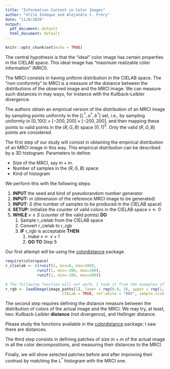 ```yaml
---
title: "Information Content in Color Images"
author: "Ulilé Indeque and Alejandro C. Frery"
date: "11/8/2020"
output:
  pdf_document: default
  html_document: default
---
```


```r
knitr::opts_chunk$set(echo = TRUE)
```

The central hypothesis is that the "ideal" color image has certain properties in the CIELAB space.
This ideal image has "maximum realizable color information" (MRCI).

The MRCI consists in having uniform distribution in the CIELAB space.
The "non-conformity" to MRCI is a measure of the distance between the distributions of the observed image and the MRCI image.
We can measure such distances in may ways, for instance with the Kullback-Leibler divergence.

The authors obtain an empirical version of the distribution of an MRCI image by sampling points uniformly in the $[L^* , a^* , b^*]$ set, i.e., by sampling uniformly in $[0,100]\times[−200,200]\times [−200,200]$, and then mapping these points to valid points in the $(R,G,B)$ space $[0,1]^3$.
Only the valid $(R,G,B)$ points are considered.

The first step of our study will consist in obtaining the empirical distribution of an MRCI image in this way.
This empirical distribution can be described by a 3D histogram.
Parameters to define:

* Size of the MRCI, say $m\times m$.
* Number of samples in the $(R,G,B)$ space
* Kind of histogram

We perform this with the following steps:

1. **INPUT** the seed and kind of pseudorandom number generator
1. **INPUT:** $m$ (dimension of the reference MRCI image to be generated)
1. **INPUT:** $S$ (the number of samples to be produced in the CIELAB space)
1. **SETUP:** Initialize the counter of valid colors in the CIELAB space $v\leftarrow0$
1. **WHILE** $v \leq S$ (counter of the valid points) **DO**
   1. Sample r_cielab from the CIELAB space 
   2. Convert r_cielab to r_rgb
   3. **IF** r_rgb is acceptable **THEN**
      1. make $v\leftarrow v+1$
      2. **GO TO** Step 5
   
   
Our first attempt will be using the [colordistance]([https://cran.r-project.org/web/packages/colordistance/vignettes/color-spaces.html]
) package.


```r
require(colorspace)
r_clielab <- c(runif(1, min=0, max=100), 
              runif(1, min=-200, max=200), 
              runif(1, min=-200, max=200))

# The following function will not work; I took it from the examples of the colorspace library
r_rgb <- loadImage(image_paths[1], lower = rep(0.8, 3), upper = rep(1, 3),
                         CIELab = TRUE, ref.white = "D65", sample.size = 10000)
```


The second step requires defining the distance measure between the distribution of colors of the actual image and the MRCI.
We may try, at least, two: Kullback-Leibler **distance** (not divergence), and Hellinger distance.

Please study the functions available in the [colordistance]([https://cran.r-project.org/web/packages/colordistance/vignettes/color-spaces.html]
) package; I saw there are distances.

The third step consists in defining patches of size $m\times m$ of the actual image in all the color decompositions, and measuring their distances to the MRCI.

Finally, we will show selected patches before and after improving their contrast by matching the $L^*$ histogram with the MRCI one.



